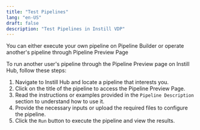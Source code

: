 ```yaml
---
title: "Test Pipelines"
lang: "en-US"
draft: false
description: "Test Pipelines in Instill VDP"
---
```


You can either execute your own pipeline on Pipeline Builder or operate another's pipeline through Pipeline Preview Page

To run another user's pipeline through the Pipeline Preview page on Instill Hub, follow these steps:

1. Navigate to Instill Hub and locate a pipeline that interests you.
2. Click on the title of the pipeline to access the Pipeline Preview Page.
3. Read the instructions or examples provided in the `Pipeline Description` section to understand how to use it.
4. Provide the necessary inputs or upload the required files to configure the pipeline.
5. Click the `Run` button to execute the pipeline and view the results.

<ZoomableImg
  src="/docs-assets/vdp/trigger-others-pipeline.gif"
  alt="Visually test pipelines with a single click, viewing output at each stage"
/>
